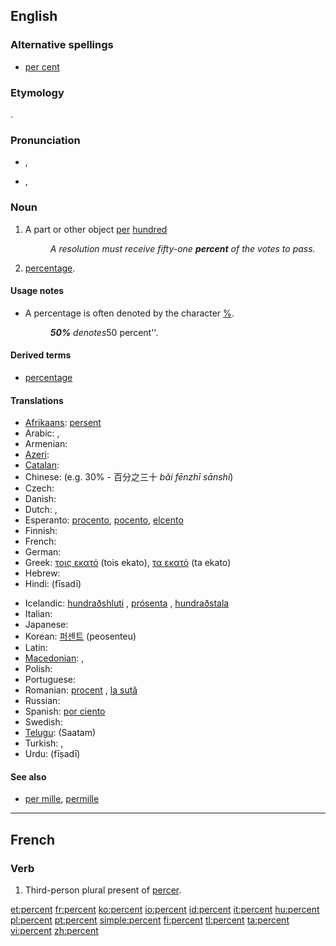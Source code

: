 ==English==

===Alternative spellings===
* [[per cent]] {{qualifier|mostly UK}}

===Etymology===
{{etyl|la}} {{term|per centum||for every hundred|lang=la}}.

===Pronunciation===
* {{a|UK}} {{IPA|/pəˈsɛnt/}}, {{SAMPA|/p@"sEnt/}}
* {{a|US}} {{IPA|/pɜɹ.sɛnt/}}, {{SAMPA|/p3r.sEnt/}}
*: {{audio|en-us-percent.ogg|Audio (US)}}

===Noun===
{{en-noun|percent|pl2=percents}}

# A part or other object [[per]] [[hundred]]
#: ''A resolution must receive fifty-one '''percent''' of the votes to pass.''
# [[percentage]].

====Usage notes====
* A percentage is often denoted by the character [[%]].
*: '''''50%''' denotes ''50 percent''.

====Derived terms====
* [[percentage]]

====Translations====
{{trans-top|a part or other object per hundred}}
* [[Afrikaans]]: [[persent]]
* Arabic: {{t|ar|في المئة|tr=fii 'l-mi'a|sc=Arab}},  {{t|ar|بالمئة|tr=bi-'l-mi'a|sc=Arab}}
* Armenian: {{t-|hy|տոկոս|tr=tokos|sc=Armn|xs=Armenian}}
* [[Azeri]]: {{t|az|faiz|xs=Azeri}}
* [[Catalan]]: {{t-|ca|per cent}}
* Chinese: {{t|cmn|百分之|tr=bǎi fēnzhī|sc=Hani|xs=Mandarin}} (e.g. 30% - 百分之三十 ''bǎi fēnzhī sānshí'')
* Czech: {{t+|cs|procento|n}}
* Danish: {{t-|da|procent}}
* Dutch: {{t+|nl|procent|n}}, {{t-|nl|percent|n}}
* Esperanto: [[procento]], [[pocento]], [[elcento]]
* Finnish: {{t+|fi|prosentti}}
* French: {{t+|fr|pourcent|m}}
* German: {{t+|de|Prozent|n}}
* Greek: [[τοις εκατό]] (tois ekato), [[τα εκατό]] (ta ekato)
* Hebrew: {{t-|he|אחוז|sc=Hebr}}
* Hindi: {{t-|hi|फ़ीसदी|sc=Deva|xs=Hindi}} (fīsadī)
{{trans-mid}}
* Icelandic: [[hundraðshluti]] {{m}}, [[prósenta]] {{f}}, [[hundraðstala]] {{f}}
* Italian: {{t-|it|per cento}}
* Japanese: {{t|ja|パーセント|tr=pāsento|sc=Jpan}}
* Korean: [[퍼센트]] (peosenteu)
* Latin: {{t|la|per centum}}
* [[Macedonian]]: {{t|mk|насто|tr=násto|sc=Cyrl|xs=Macedonian}},  {{t|mk|процент|tr=procént|sc=Cyrl|xs=Macedonian}}
* Polish: {{t+|pl|procent|m}}
* Portuguese: {{t-|pt|percento}}
* Romanian: [[procent]] {{n}}, [[la sută]]
* Russian: {{t|ru|процент|m|tr=procént|sc=Cyrl}}
* Spanish: [[por ciento]]
* Swedish: {{t+|sv|procent|c}}
* [[Telugu]]: {{t|te|శాతం|sc=Telu}} (Saatam)
* Turkish: {{t|tr|faiz}}, {{t|tr|yüzde}}
* Urdu: {{t-|ur|جیصدی|sc=ur-Arab|xs=Urdu}} (fīṣadī)
{{trans-bottom}}

====See also====
* [[per mille]], [[permille]]
{{typography marks}}

----

==French==

===Verb===
{{infl|fr|verb form}}

# Third-person plural present of [[percer]].

[[et:percent]]
[[fr:percent]]
[[ko:percent]]
[[io:percent]]
[[id:percent]]
[[it:percent]]
[[hu:percent]]
[[pl:percent]]
[[pt:percent]]
[[simple:percent]]
[[fi:percent]]
[[tl:percent]]
[[ta:percent]]
[[vi:percent]]
[[zh:percent]]